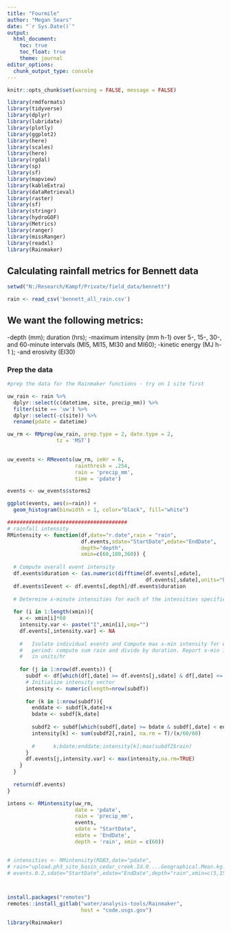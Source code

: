 ```yaml
---
title: "Fourmile"
author: "Megan Sears"
date: "`r Sys.Date()`"
output:
  html_document:
    toc: true
    toc_float: true
    theme: journal
editor_options: 
  chunk_output_type: console
---
```


```r
knitr::opts_chunk$set(warning = FALSE, message = FALSE) 

library(rmdformats)
library(tidyverse)
library(dplyr)
library(lubridate)
library(plotly)
library(ggplot2)
library(here)
library(scales)
library(here)
library(rgdal)
library(sp)
library(sf)
library(mapview)
library(kableExtra)
library(dataRetrieval)
library(raster)
library(sf)
library(stringr)
library(hydroGOF)
library(Metrics)
library(ranger)
library(missRanger)
library(readxl)
library(Rainmaker)
```

## Calculating rainfall metrics for Bennett data

```r
setwd("N:/Research/Kampf/Private/field_data/bennett")

rain <- read_csv('bennett_all_rain.csv')
```

## We want the following metrics: 
-depth (mm); duration (hrs); 
-maximum intensity (mm h-1) over 5-, 15-, 30-, and 60-minute intervals (MI5, MI15, MI30 and MI60); 
-kinetic energy (MJ h-1 ); 
-and erosivity (EI30)

### Prep the data

```r
#prep the data for the Rainmaker functions - try on 1 site first

uw_rain <- rain %>%
  dplyr::select(c(datetime, site, precip_mm)) %>%
  filter(site == 'uw') %>%
  dplyr::select(-c(site)) %>%
  rename(pdate = datetime)

uw_rm <- RMprep(uw_rain, prep.type = 2, date.type = 2,
                tz = 'MST')
  

uw_events <- RMevents(uw_rm, ieHr = 6,
                      rainthresh = .254,
                      rain = 'precip_mm',
                      time = 'pdate')

events <- uw_events$storms2

ggplot(events, aes(x=rain)) +
  geom_histogram(binwidth = 1, color="black", fill="white")

#######################################
# rainfall intensity 
RMintensity <- function(df,date="r.date",rain = "rain",
                        df.events,sdate="StartDate",edate="EndDate",
                        depth="depth",
                        xmin=c(60,180,360)) {
  
  # Compute overall event intensity
  df.events$duration <- (as.numeric(difftime(df.events[,edate],
                                             df.events[,sdate],units="hours")))
  df.events$Ievent <- df.events[,depth]/df.events$duration
  
  # Determine x-minute intensities for each of the intensities specified  
  
  for (i in 1:length(xmin)){
    x <- xmin[i]*60
    intensity.var <- paste("I",xmin[i],sep="")
    df.events[,intensity.var] <- NA
    
    #   Isolate individual events and Compute max x-min intensity for each event 
    #   period: compute sum rain and divide by duration. Report x-min intensity 
    #   in units/hr
    
    for (j in 1:nrow(df.events)) {
      subdf <- df[which(df[,date] >= df.events[j,sdate] & df[,date] <= df.events[j,edate]),]
      # Initialize intensity vector
      intensity <- numeric(length=nrow(subdf))
      
      for (k in 1:nrow(subdf)){
        enddate <- subdf[k,date]+x
        bdate <- subdf[k,date]
        
        subdf2 <- subdf[which(subdf[,date] >= bdate & subdf[,date] < enddate),]
        intensity[k] <- sum(subdf2[,rain], na.rm = T)/(x/60/60)
        
        #      k;bdate;enddate;intensity[k];max(subdf2$rain)
      }
      df.events[j,intensity.var] <- max(intensity,na.rm=TRUE)
    }
  }
  
  return(df.events)
}

intens <- RMintensity(uw_rm, 
                      date = 'pdate',
                      rain = 'precip_mm',
                      events, 
                      sdate = "StartDate",
                      edate = 'EndDate', 
                      depth = 'rain', xmin = c(60))


# intensities <- RMintensity(RDB3,date="pdate",
# rain="upload.ph3_site_basin_cedar_creek.Id.0....Geographical.Mean.kg.m.2.",
# events.0.2,sdate="StartDate",edate="EndDate",depth="rain",xmin=c(5,15,30))




```

```r

install.packages("remotes")
remotes::install_gitlab("water/analysis-tools/Rainmaker",
                        host = "code.usgs.gov")

library(Rainmaker)


```

